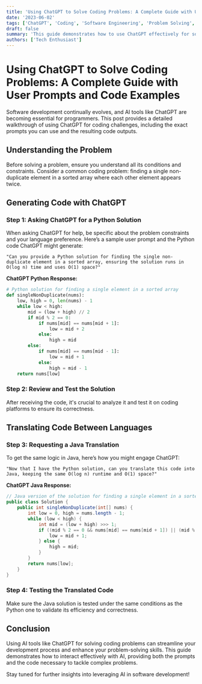 ```yaml
---
title: 'Using ChatGPT to Solve Coding Problems: A Complete Guide with User Prompts and Code Examples'
date: '2023-06-02'
tags: ['ChatGPT', 'Coding', 'Software Engineering', 'Problem Solving', 'Interactive']
draft: false
summary: 'This guide demonstrates how to use ChatGPT effectively for solving coding problems, including user prompts for generating and translating code in Python and Java. Learn step-by-step how to interpret problem statements, engage with AI, and apply solutions.'
authors: ['Tech Enthusiast']
---
```


# Using ChatGPT to Solve Coding Problems: A Complete Guide with User Prompts and Code Examples

Software development continually evolves, and AI tools like ChatGPT are becoming essential for programmers. This post provides a detailed walkthrough of using ChatGPT for coding challenges, including the exact prompts you can use and the resulting code outputs.

## Understanding the Problem

Before solving a problem, ensure you understand all its conditions and constraints. Consider a common coding problem: finding a single non-duplicate element in a sorted array where each other element appears twice.

## Generating Code with ChatGPT

### Step 1: Asking ChatGPT for a Python Solution

When asking ChatGPT for help, be specific about the problem constraints and your language preference. Here’s a sample user prompt and the Python code ChatGPT might generate:

```plainText
"Can you provide a Python solution for finding the single non-duplicate element in a sorted array, ensuring the solution runs in O(log n) time and uses O(1) space?"
```

**ChatGPT Python Response:**

```python
# Python solution for finding a single element in a sorted array
def singleNonDuplicate(nums):
    low, high = 0, len(nums) - 1
    while low < high:
        mid = (low + high) // 2
        if mid % 2 == 0:
            if nums[mid] == nums[mid + 1]:
                low = mid + 2
            else:
                high = mid
        else:
            if nums[mid] == nums[mid - 1]:
                low = mid + 1
            else:
                high = mid - 1
    return nums[low]
```

### Step 2: Review and Test the Solution

After receiving the code, it's crucial to analyze it and test it on coding platforms to ensure its correctness.

## Translating Code Between Languages

### Step 3: Requesting a Java Translation

To get the same logic in Java, here’s how you might engage ChatGPT:

```plainText
"Now that I have the Python solution, can you translate this code into Java, keeping the same O(log n) runtime and O(1) space?"
```

**ChatGPT Java Response:**

```Java
// Java version of the solution for finding a single element in a sorted array
public class Solution {
    public int singleNonDuplicate(int[] nums) {
        int low = 0, high = nums.length - 1;
        while (low < high) {
            int mid = (low + high) >>> 1;
            if ((mid % 2 == 0 && nums[mid] == nums[mid + 1]) || (mid % 2 == 1 && nums[mid] == nums[mid - 1])) {
                low = mid + 1;
            } else {
                high = mid;
            }
        }
        return nums[low];
    }
}
```

### Step 4: Testing the Translated Code

Make sure the Java solution is tested under the same conditions as the Python one to validate its efficiency and correctness.

## Conclusion

Using AI tools like ChatGPT for solving coding problems can streamline your development process and enhance your problem-solving skills. This guide demonstrates how to interact effectively with AI, providing both the prompts and the code necessary to tackle complex problems.

Stay tuned for further insights into leveraging AI in software development!
